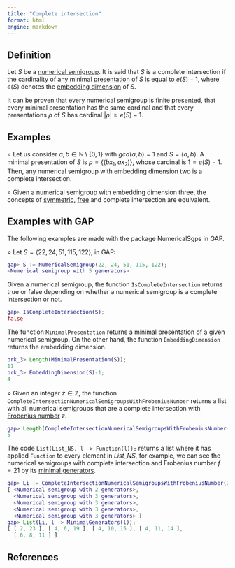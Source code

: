 ```yaml
---
title: "Complete intersection"
format: html
engine: markdown
---
```


<!-- Definición de Num. Sem. -->

## Definition

Let $S$ be a [numerical semigroup](../Basic-concepts/Numerical-semigroup.qmd). It is said that $S$ is a complete intersection if the cardinality of any minimal [presentation](../Presentations-NS/Presentation-NS.qmd) of $S$ is equal to $e(S) - 1$, where $e(S)$ denotes the [embedding dimension](../Basic-concepts/Embedding-dimension.qmd) of $S$.

It can be proven that every numerical semigroup is finite presented, that every minimal presentation has the same cardinal and that every presentations $\rho$ of $S$ has cardinal $|\rho| \ge e(S) - 1$.

## Examples

$\circ$ Let us consider $a,b \in \mathbb{N} \setminus \{0,1\}$ with $gcd(a,b) = 1$ and $S = \langle a, b \rangle$. A minimal presentation of $S$ is $\rho = \{(bx_1, ax_2)\}$, whose cardinal is $1 = e(S) - 1$. Then, any numerical semigroup with embedding dimension two is a complete intersection.

$\circ$ Given a numerical semigroup with embedding dimension three, the concepts of [symmetric](../Families-NS/NS-symmetric.qmd), [free](../Familiess-NS/NS-free.qmd) and complete intersection are equivalent.

## Examples with GAP

The following examples are made with the package NumericalSgps in GAP.

$\diamond$ Let $S = \langle 22, 24, 51, 115, 122 \rangle$, in GAP:

``` gap
gap> S := NumericalSemigroup(22, 24, 51, 115, 122);
<Numerical semigroup with 5 generators>
```

Given a numerical semigroup, the function `IsCompleteIntersection` returns true or false depending on whether a numerical semigroup is a complete intersection or not.

``` gap
gap> IsCompleteIntersection(S);
false
```

The function `MinimalPresentation` returns a minimal presentation of a given numerical semigroup. On the other hand, the function `EmbeddingDimension` returns the embedding dimension.

``` gap
brk_3> Length(MinimalPresentation(S));
11
brk_3> EmbeddingDimension(S)-1;
4
```

$\diamond$ Given an integer $z \in \mathbb{Z}$, the function `CompleteIntersectionNumericalSemigroupsWithFrobeniusNumber` returns a list with all numerical semigroups that are a complete intersection with [Frobenius number](../Basic-concepts/Frobenius-number.qmd) $z$.

``` gap
gap> Length(CompleteIntersectionNumericalSemigroupsWithFrobeniusNumber(21));
5
```

The code `List(List_NS, l -> Function(l));` returns a list where it has applied `Function` to every element in $List\_NS$, for example, we can see the numerical semigroups with complete intersection and Frobenius number $f = 21$ by its [minimal generators](../Basic-concepts/Minimal-set-of-generators.qmd).

``` gap
gap> Li := CompleteIntersectionNumericalSemigroupsWithFrobeniusNumber(21);
[ <Numerical semigroup with 2 generators>,
  <Numerical semigroup with 3 generators>,
  <Numerical semigroup with 3 generators>,
  <Numerical semigroup with 3 generators>,
  <Numerical semigroup with 3 generators> ]
gap> List(Li, l -> MinimalGenerators(l));
[ [ 2, 23 ], [ 4, 6, 19 ], [ 4, 10, 15 ], [ 4, 11, 14 ],
  [ 6, 8, 11 ] ]
```

## References

